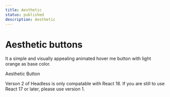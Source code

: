 ```yaml
---
title: Aesthetic
status: published
description: Aesthetic
---
```


# Aesthetic buttons

It a simple and visually appealing animated hover me button with light orange as base color.

<CompPreview name="aesthetic-buttons" variants="default,black,blue,purple,green,gray,red">Aesthetic Button</CompPreview>

<Note>
  <span>
    Verson 2 of Headless is only compatable with React 18. If you are still to
    use React 17 or later, please use version 1.
  </span>
</Note>
